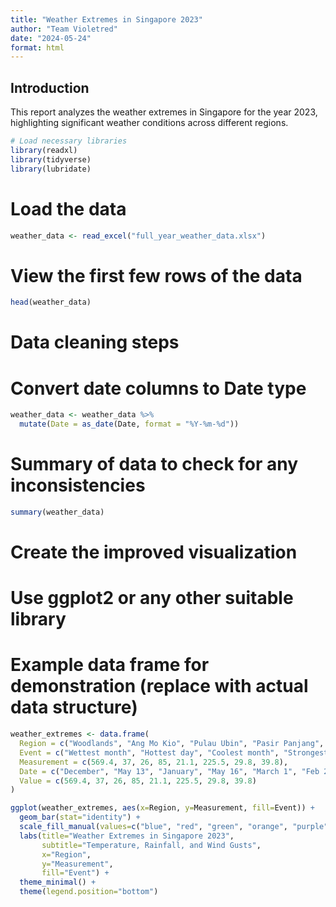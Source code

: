 ```yaml
---
title: "Weather Extremes in Singapore 2023"
author: "Team Violetred"
date: "2024-05-24"
format: html
---
```


## Introduction
This report analyzes the weather extremes in Singapore for the year 2023, highlighting significant weather conditions across different regions.

```r
# Load necessary libraries
library(readxl)
library(tidyverse)
library(lubridate)
```

# Load the data

```r
weather_data <- read_excel("full_year_weather_data.xlsx")
```

# View the first few rows of the data

```r
head(weather_data)
```

# Data cleaning steps
# Convert date columns to Date type

```r
weather_data <- weather_data %>%
  mutate(Date = as_date(Date, format = "%Y-%m-%d"))
```

# Summary of data to check for any inconsistencies

```r
summary(weather_data)
```

# Create the improved visualization
# Use ggplot2 or any other suitable library

# Example data frame for demonstration (replace with actual data structure)
```r
weather_extremes <- data.frame(
  Region = c("Woodlands", "Ang Mo Kio", "Pulau Ubin", "Pasir Panjang", "Newton", "Kallang", "East Coast Parkway", "East Coast Parkway"),
  Event = c("Wettest month", "Hottest day", "Coolest month", "Strongest wind gust", "Coolest day", "Wettest day", "Hottest month", "Driest month"),
  Measurement = c(569.4, 37, 26, 85, 21.1, 225.5, 29.8, 39.8),
  Date = c("December", "May 13", "January", "May 16", "March 1", "Feb 28", "May", "October"),
  Value = c(569.4, 37, 26, 85, 21.1, 225.5, 29.8, 39.8)
)

ggplot(weather_extremes, aes(x=Region, y=Measurement, fill=Event)) +
  geom_bar(stat="identity") +
  scale_fill_manual(values=c("blue", "red", "green", "orange", "purple", "brown", "yellow", "pink")) +
  labs(title="Weather Extremes in Singapore 2023",
       subtitle="Temperature, Rainfall, and Wind Gusts",
       x="Region",
       y="Measurement",
       fill="Event") +
  theme_minimal() +
  theme(legend.position="bottom")
```